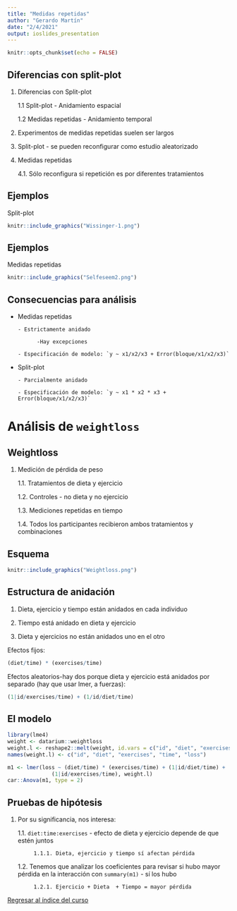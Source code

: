 ```yaml
---
title: "Medidas repetidas"
author: "Gerardo Martín"
date: "2/4/2021"
output: ioslides_presentation
---
```


```r
knitr::opts_chunk$set(echo = FALSE)
```

## Diferencias con split-plot

1. Diferencias con Split-plot

      1.1 Split-plot - Anidamiento espacial
      
      1.2 Medidas repetidas - Anidamiento temporal
      
2. Experimentos de medidas repetidas suelen ser largos

3. Split-plot - se pueden reconfigurar como estudio aleatorizado

4. Medidas repetidas

      4.1. Sólo reconfigura si repetición es por diferentes tratamientos
      
## Ejemplos

Split-plot

```r
knitr::include_graphics("Wissinger-1.png")
```

## Ejemplos

Medidas repetidas

```r
knitr::include_graphics("Selfeseem2.png")
```

## Consecuencias para análisis

- Medidas repetidas

      - Estrictamente anidado
         
            -Hay excepciones
      
      - Especificación de modelo: `y ~ x1/x2/x3 + Error(bloque/x1/x2/x3)`
      
- Split-plot

      - Parcialmente anidado
      
      - Especificación de modelo: `y ~ x1 * x2 * x3 + Error(bloque/x1/x2/x3)`
      
# Análisis de `weightloss`

## Weightloss

1. Medición de pérdida de peso

      1.1. Tratamientos de dieta y ejercicio
      
      1.2. Controles -  no dieta y no ejercicio
      
      1.3. Mediciones repetidas en tiempo
      
      1.4. Todos los participantes recibieron ambos tratamientos y combinaciones
      
## Esquema

```r
knitr::include_graphics("Weightloss.png")
```

## Estructura de anidación

1. Dieta, ejercicio y tiempo están anidados en cada individuo

2. Tiempo está anidado en dieta y ejercicio

3. Dieta y ejercicios no están anidados uno en el otro

Efectos fijos:

```r
(diet/time) * (exercises/time)
```

Efectos aleatorios-hay dos porque dieta y ejercicio está anidados por separado (hay que usar lmer, a fuerzas):

```r
(1|id/exercises/time) + (1/id/diet/time)
```

##  El modelo

```r
library(lme4)
weight <- datarium::weightloss
weight.l <- reshape2::melt(weight, id.vars = c("id", "diet", "exercises"))
names(weight.l) <- c("id", "diet", "exercises", "time", "loss")
```

```r
m1 <- lmer(loss ~ (diet/time) * (exercises/time) + (1|id/diet/time) +
              (1|id/exercises/time), weight.l)
car::Anova(m1, type = 2)
```

## Pruebas de hipótesis

1. Por su significancia, nos interesa:

      1.1. `diet:time:exercises` - efecto de dieta y ejercicio depende de que estén juntos
      
            1.1.1. Dieta, ejercicio y tiempo sí afectan pérdida
   
      1.2. Tenemos que analizar los coeficientes para revisar si hubo mayor pérdida en la interacción con `summary(m1)` - sí los hubo
   
            1.2.1. Ejercicio + Dieta  + Tiempo = mayor pérdida

[Regresar al índice del curso](../index.html)